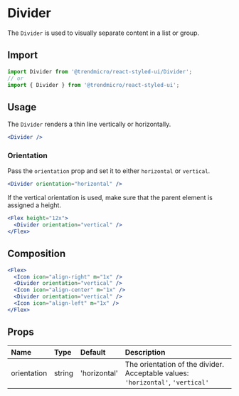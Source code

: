 # Divider

The `Divider` is used to visually separate content in a list or group.

## Import

```js
import Divider from '@trendmicro/react-styled-ui/Divider';
// or
import { Divider } from '@trendmicro/react-styled-ui';
```

## Usage

The `Divider` renders a thin line vertically or horizontally.

```jsx
<Divider />
```

### Orientation

Pass the `orientation` prop and set it to either `horizontal` or `vertical`.

```jsx
<Divider orientation="horizontal" />
```

If the vertical orientation is used, make sure that the parent element is assigned a height.

```jsx
<Flex height="12x">
  <Divider orientation="vertical" />
</Flex>
```

## Composition

```jsx
<Flex>
  <Icon icon="align-right" m="1x" />
  <Divider orientation="vertical" />
  <Icon icon="align-center" m="1x" />
  <Divider orientation="vertical" />
  <Icon icon="align-left" m="1x" />
</Flex>
```

## Props

| Name | Type | Default | Description |
| :--- | :--- | :------ | :---------- |
| orientation | string | 'horizontal' | The orientation of the divider. Acceptable values: `'horizontal'`, `'vertical'` |

